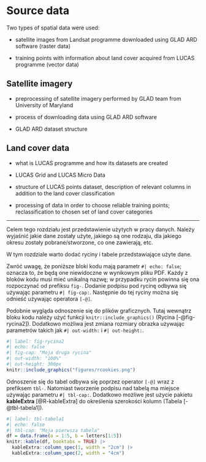 # Source data {#sec-data}

Two types of spatial data were used:

-   satellite images from Landsat programme downloaded using GLAD ARD software (raster data)

-   training points with information about land cover acquired from LUCAS programme (vector data)

## Satellite imagery {#sec-sat}

-   preprocessing of satellite imagery performed by GLAD team from University of Maryland

-   process of downloading data using GLAD ARD software

-   GLAD ARD dataset structure

## Land cover data {#sec-landcover}

-   what is LUCAS programme and how its datasets are created

-   LUCAS Grid and LUCAS Micro Data

-   structure of LUCAS points dataset, description of relevant columns in addition to the land cover classification

-   processing of data in order to choose reliable training points; reclassification to chosen set of land cover categories

------------------------------------------------------------------------

Celem tego rozdziału jest przedstawienie użytych w pracy danych. Należy wyjaśnić jakie dane zostały użyte, jakiego są one rodzaju, dla jakiego okresu zostały pobrane/stworzone, co one zawierają, etc.

W tym rozdziale warto dodać ryciny i tabele przedstawiające użyte dane.

Zwróć uwagę, że poniższe bloki kodu mają parametr `#| echo: false`; oznacza to, że będą one niewidoczne w wynikowym pliku PDF. Każdy z bloków kodu musi mieć unikalną nazwę; w przypadku rycin powinna się ona rozpoczynać od prefiksu `fig-`. Dodanie podpisu pod rycinę odbywa się używając parametru `#| fig-cap:`. Następnie do tej ryciny można się odnieść używając operatora `[-@]`.

Podobnie wygląda odnoszenie się do plików graficznych. Tutaj wewnątrz bloku kodu należy użyć funkcji `knitr::include_graphics()` (Rycina [-@fig-rycina2]). Dodatkowo możliwa jest zmiana rozmiary obrazka używając parametrów takich jak `#| out-width:` i `#| out-height:`.

```r
#| label: fig-rycina2
#| echo: false
#| fig-cap: "Moja druga rycina"
#| out-width: "100%"
#| out-height: 300px
knitr::include_graphics("figures/rcookies.png")
```

Odnoszenie się do tabel odbywa się poprzez operator `[-@]` wraz z prefiksem `tbl-`. Natomiast tworzenie podpisu nad tabelą ma miejsce używając parametru `#| tbl-cap:`. Dodatkowo możliwe jest użycie pakietu **kableExtra** [@R-kableExtra] do określenia szerokości kolumn (Tabela [-@tbl-tabela1]).

```r
#| label: tbl-tabela1
#| echo: false
#| tbl-cap: "Moja pierwsza tabela"
df = data.frame(a = 1:5, b = letters[1:5])
knitr::kable(df, booktabs = TRUE) |> 
  kableExtra::column_spec(1, width = "2cm") |>  
  kableExtra::column_spec(2, width = "4cm")
```
